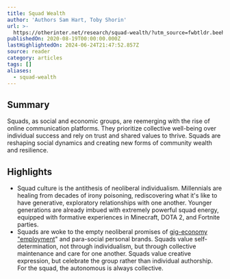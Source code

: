 ```yaml
---
title: Squad Wealth
author: 'Authors Sam Hart, Toby Shorin'
url: >-
  https://otherinter.net/research/squad-wealth/?utm_source=fwbtldr.beehiiv.com&utm_medium=newsletter&utm_campaign=where-we-at-with-squad-wealth
publishedOn: 2020-08-19T00:00:00.000Z
lastHighlightedOn: 2024-06-24T21:47:52.857Z
source: reader
category: articles
tags: []
aliases:
  - squad-wealth
---
```

## Summary

Squads, as social and economic groups, are reemerging with the rise of online communication platforms. They prioritize collective well-being over individual success and rely on trust and shared values to thrive. Squads are reshaping social dynamics and creating new forms of community wealth and resilience.

## Highlights
- Squad culture is the antithesis of neoliberal individualism. Millennials are healing from decades of irony poisoning, rediscovering what it's like to have generative, exploratory relationships with one another. Younger generations are already imbued with extremely powerful squad energy, equipped with formative experiences in Minecraft, DOTA 2, and Fortnite parties.
- Squads are woke to the empty neoliberal promises of [gig-economy "employment](https://onezero.medium.com/the-gig-economy-is-failing-say-hello-to-the-hustle-economy-13ae3aa91954)" and para-social personal brands. Squads value self-determination, not through individualism, but through collective maintenance and care for one another. Squads value creative expression, but celebrate the group rather than individual authorship. For the squad, the autonomous is always collective.
